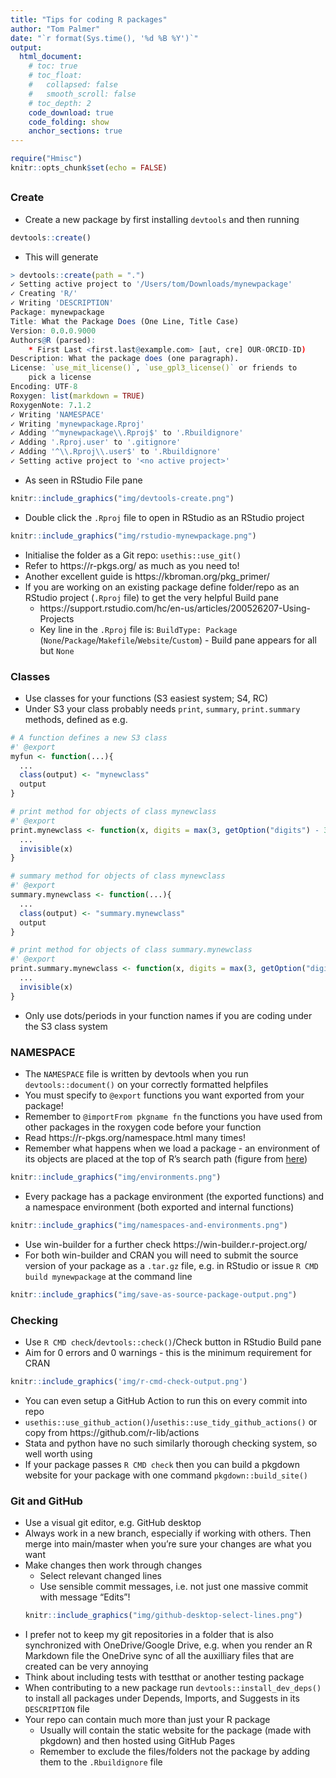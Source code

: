 ```yaml
---
title: "Tips for coding R packages"
author: "Tom Palmer"
date: "`r format(Sys.time(), '%d %B %Y')`"
output:
  html_document:
    # toc: true
    # toc_float:
    #   collapsed: false
    #   smooth_scroll: false
    # toc_depth: 2
    code_download: true
    code_folding: show
    anchor_sections: true
---
```


```r
require("Hmisc")
knitr::opts_chunk$set(echo = FALSE)
```

<!-- `r Hmisc::hidingTOC(levels = 2)` -->

## {.tabset .tabset-pills} 

### Create

- Create a new package by first installing `devtools` and then running
```r
devtools::create()
```

- This will generate
```r
> devtools::create(path = ".")
✓ Setting active project to '/Users/tom/Downloads/mynewpackage'
✓ Creating 'R/'
✓ Writing 'DESCRIPTION'
Package: mynewpackage
Title: What the Package Does (One Line, Title Case)
Version: 0.0.0.9000
Authors@R (parsed):
    * First Last <first.last@example.com> [aut, cre] OUR-ORCID-ID)
Description: What the package does (one paragraph).
License: `use_mit_license()`, `use_gpl3_license()` or friends to
    pick a license
Encoding: UTF-8
Roxygen: list(markdown = TRUE)
RoxygenNote: 7.1.2
✓ Writing 'NAMESPACE'
✓ Writing 'mynewpackage.Rproj'
✓ Adding '^mynewpackage\\.Rproj$' to '.Rbuildignore'
✓ Adding '.Rproj.user' to '.gitignore'
✓ Adding '^\\.Rproj\\.user$' to '.Rbuildignore'
✓ Setting active project to '<no active project>'
```
- As seen in RStudio File pane
```r
knitr::include_graphics("img/devtools-create.png")
```
- Double click the `.Rproj` file to open in RStudio as an RStudio project
```r
knitr::include_graphics("img/rstudio-mynewpackage.png")
```
- Initialise the folder as a Git repo: `usethis::use_git()`
- Refer to https://r-pkgs.org/ as much as you need to!
- Another excellent guide is https://kbroman.org/pkg_primer/
- If you are working on an existing package define folder/repo as an RStudio project (`.Rproj` file) to get the very helpful Build pane 
  - https://support.rstudio.com/hc/en-us/articles/200526207-Using-Projects
  - Key line in the `.Rproj` file is: `BuildType: Package` (`None`/`Package`/`Makefile`/`Website`/`Custom`) - Build pane appears for all but `None`

### Classes  
  
- Use classes for your functions (S3 easiest system; S4, RC)
- Under S3 your class probably needs `print`, `summary`, `print.summary` methods, defined as e.g. 
```r
# A function defines a new S3 class
#' @export
myfun <- function(...){
  ...
  class(output) <- "mynewclass"
  output
}

# print method for objects of class mynewclass
#' @export
print.mynewclass <- function(x, digits = max(3, getOption("digits") - 3), ...){
  ...
  invisible(x)
}

# summary method for objects of class mynewclass
#' @export
summary.mynewclass <- function(...){
  ...
  class(output) <- "summary.mynewclass"
  output
}

# print method for objects of class summary.mynewclass
#' @export
print.summary.mynewclass <- function(x, digits = max(3, getOption("digits") - 3),...){
  ...
  invisible(x)  
}
```
- Only use dots/periods in your function names if you are coding under the S3 class system
  
### NAMESPACE
  
- The `NAMESPACE` file is written by devtools when you run `devtools::document()` on your correctly formatted helpfiles
- You must specify to `@export` functions you want exported from your package!
- Remember to `@importFrom pkgname fn` the functions you have used from other packages in the roxygen code before your function
- Read https://r-pkgs.org/namespace.html many times!
- Remember what happens when we load a package - an environment of its objects are placed at the top of R's search path (figure from [here](https://adv-r.hadley.nz/environments.html#special-environments))  
```r
knitr::include_graphics("img/environments.png")
```
- Every package has a package environment (the exported functions) and a namespace environment (both exported and internal functions)
```r
knitr::include_graphics("img/namespaces-and-environments.png")
```
- Use win-builder for a further check https://win-builder.r-project.org/
- For both win-builder and CRAN you will need to submit the source version of your package as a `.tar.gz` file, e.g. in RStudio or issue `R CMD build mynewpackage` at the command line  
```r
knitr::include_graphics("img/save-as-source-package-output.png")
```

### Checking  
  
- Use `R CMD check`/`devtools::check()`/Check button in RStudio Build pane
- Aim for 0 errors and 0 warnings - this is the minimum requirement for CRAN  
```r
knitr::include_graphics('img/r-cmd-check-output.png')
```

- You can even setup a GitHub Action to run this on every commit into repo
- `usethis::use_github_action()`/`usethis::use_tidy_github_actions()` or copy from https://github.com/r-lib/actions
- Stata and python have no such similarly thorough checking system, so well worth using
- If your package passes `R CMD check` then you can build a pkgdown website for your package with one command `pkgdown::build_site()`

### Git and GitHub

- Use a visual git editor, e.g. GitHub desktop
- Always work in a new branch, especially if working with others. Then merge into main/master when you're sure your changes are what you want
- Make changes then work through changes 
  - Select relevant changed lines 
  - Use sensible commit messages, i.e. not just one massive commit with message "Edits"!  
```r
knitr::include_graphics("img/github-desktop-select-lines.png")
```  
  
- I prefer not to keep my git repositories in a folder that is also synchronized with OneDrive/Google Drive, e.g. when you render an R Markdown file the OneDrive sync of all the auxilliary files that are created can be very annoying
- Think about including tests with testthat or another testing package
- When contributing to a new package run `devtools::install_dev_deps()` to install all packages under Depends, Imports, and Suggests in its `DESCRIPTION` file
- Your repo can contain much more than just your R package
  - Usually will contain the static website for the package (made with pkgdown) and then hosted using GitHub Pages
  - Remember to exclude the files/folders not the package by adding them to the `.Rbuildignore` file

## {-}
